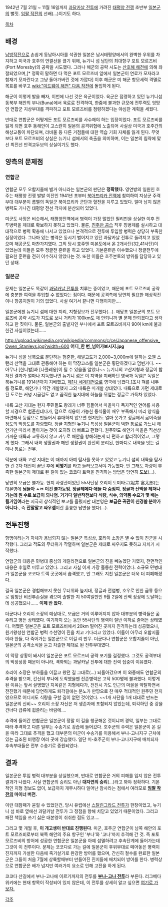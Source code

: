 1942년 7월 21일 ~ 11월 16일까지 [[과달카날 전투]]에 가려진 [[태평양 전쟁]] 초반부 [[일본군]]의 뻘짓. [[임팔 작전]]의 선배(…)이기도 하다.

[[목차]]
== 배경 ==
[[남방작전]]으로 손쉽게 동남아시아를 석권한 일본은 남서태평양에서의 완벽한 우위를 차지하고 미국과 호주의 연결선을 끊기 위해, 뉴기니 섬 남단의 최대항구 포트 모르즈비(Port Moresby)의 공략을 시도했다. 그러나 해군의 공략 시도는 [[산호해 해전]]에 의해 좌절되었으며,[* 정확히 말하면 다 먹은 포트 모르즈비 앞에서 일본군이 연료가 모자라고 함재기 모자란다고 그냥 돌아가버린 것에 가깝다] 이후 해군은 미 해군 항모세력 격멸로 목표를 바꾸고 [[wiki:"미드웨이 해전" 다음 작전]]에 돌입하게 된다.

해군이 이렇게 발을 빼자, 이번에 나선 것은 육군이었다. 육군은 점령하고 있던 뉴기니섬 동북부 해안의 부나(Buna)에서 육로로 진격하여, 한줌에 불과한 규모에 전투력도 엉망인 연합군 지상부대를 격파하고 포트 모르즈비를 점령하겠다는 야심찬 계획을 세웠다.

반대로 연합군은 어떻게든 포트 모르즈비를 사수해야 하는 입장이었다. 포트 모르즈비를 잃게 되면 호주 동해안이 고스란히 일본의 공격위협에 노출되어 사실상 미국과 호주간의 해상교통이 차단되며, 라바울 등 다른 거점들에 대한 역습 기회 자체를 잃게 된다. 무엇보다 포트 모르즈비의 상실은 뉴기니 섬에서의 축출을 의미하며, 이는 일본의 침략에 맞선 최전선 반격교두보의 상실이기도 했다.

== 양측의 문제점 ==
=== 연합군 ===
연합군 모두 오합지졸에 별거 아니라는 일본군의 판단은 '''정확했다.''' 영연방의 일원인 호주는 태평양 전쟁 발발 이전인 1941년 초부터 [[북아프리카 전역]]에 참여하여 지상군 주력부대 대부분이 롬멜의 독일군 북아프리카 군단과 혈전을 치루고 있었다. 얼마 남지 않은 병력도 기나긴 태평양 전선 각지에 분산되어 있었다.

미군도 사정은 비슷해서, 태평양전역에서 병력이 가장 많았던 필리핀을 상실한 이후 전투병력을 제대로 확보하지 못하고 있었다. 물론, [[진주만 공습]] 직후 징병제를 실시하고 대대적으로 병력 확충에 나서고 있었으나 본격적으로 전투에 투입할 병력은 상당히 부족한 실정이었다. 그나마 있는 병력은 동시기 벌어지고 있던 과달카날 전투로 돌려지고 있었으며 해공군도 마찬가지였다. 그외 당시 호주엔 미본토에서 온 2개사단(32,41사단)이 있었는데 이들은 모두 정글전 훈련을 하고 있었다. 기본훈련은 이수했으나 정글전투에 필요한 훈련을 전혀 이수하지 않았다는 것. 또한 이들은 호주본토의 방위를 담당하고 있던 상태.

=== 일본군 ===
문제는 일본군도 똑같이 [[과달카날 전투]]를 치루는 중이었고, 때문에 포트 모르즈비 공략에 충분한 여력을 투입할 수 없었다는 점이다. 때문에 공격측에 당연히 필요한 해상작전이나 항공지원이 거의 없었다. 사실 여기서 끝나면 다행이지만….

일본군에겐 뉴기니 섬에 대한 지리, 지형정보가 전무했다(…). 애당초 일본군의 포트 모르즈비 공략 시도가 지도로 보니 거리가 100km도 채 안되니까 별 문제 안되겠다고 생각하고 한 짓이다. 물론, 일본군의 출발지인 부나에서 포트 모르즈비까지 90여 km에 불과한건 사실이었는데……

http://upload.wikimedia.org/wikipedia/commons/c/ce/Japanese_offensive_Owen_Stanleys.jpg?width=600
'''어디_한 번_넘어가보시지.jpg'''

뉴기니 섬을 남북으로 분단하는 험준한, 해발고도가 2,000~3,000m에 달하는 오웬 스탠리 산맥을 그대로 관통해야 하는 이 막장코스를 일본군은 횡단하겠다고 덤빈거다. ~~아무나 [한니발]과 [나폴레옹]이 될 수 있을줄 알았나~~ 뉴기니의 고산지형과 정글이 합쳐진 결과가 얼마나 지독했나면 뉴기니 섬은 이 지역을 지배하던 영국과 독일[* 독일은 북뉴기니를 1914년까지 지배했고, [[제1차 세계대전]]으로 영국에 넘겼다.]조차 혀를 내두를 정도로, 해안가나 약간 개발했지 그외 내륙은 미개발 상태였다. 내륙으로 가면 제대로 된 도로는 커녕 시골길도 없고 끔직한 늪지대에 하늘을 뒤엎는 정글로 가득차 있었다. 

내륙 고산 지대는 현지 주민들도 왕래가 너무 힘들어서 마을마다 독자적인 언어를 사용할 지경으로 험준한데다가, 덤으로 식용이 가능한 동식물이 매우 부족해서 미리 양식을 마련해서 등짐으로 만들어서 휴대하지 않으면 현지인도 얼마 못가고 정글에서 굶어죽을 정도의 막장도를 자랑했다. 정글 지형인 뉴기니 특성상 일본군이 택한 통로로 가느니 해안가만 따라서 돌아가는 것이 오히려 더 빠르고 편했다. 원주민도 해안가 마을은 직선상 가까운 내륙과 교류하지 않고 카누로 해안을 항해하는게 더 편하고 합리적이었고, 그렇게 했다. 그래서 내륙 생활권과 해안 생활권이 완전히 분리된, 한마디로 내륙을 잇는 길이나 통로는 전무.

덕분에 내륙 고산 지대는 이 때까지 아예 탐사를 못하고 있었고 뉴기니 섬의 내륙을 탐사한 건 2차 대전이 끝난 후에 '''비행기'''를 타고 둘러보고서야 가능했다. 안 그래도 차량이 부족한 일본군이 제대로 된 길이 없는 코코다 트랙을 진격하는 방법은 당연히 '''도보'''(…).

당연히 보급은 불가능. 현지 사령관이었던 55사단장 호리이 토미타로(堀井 富太郎)는 대본영에 '''님들아 ㅅㅂ 이건 불가능임. 정글헤메다 애들 다 숨짐여. 정글과 산맥을 헤쳐나가는데 뭔 수로 보급이 되나염. 거기다 일반작전보다 식량, 식수, 의약품 수요가 몇 배는 될거임여'''라는 지극히 상식적인 보고를 올렸지만 대본영은 '''보급은 귀관이 신경쓸 분야가 아니다.''', 즉 '''잔말말고 싸우셈'''이란 훌륭한 답변을 했다(…).

== 전투진행 ==
항명이라는거 자체가 용납되지 않는 일본군 특성상, 호리이 소장은 별 수 없이 진군을 시작했다. 그리고 적도의 무더위가 작렬하며 일본군은 제대로 싸우지도 못하고 지치기 시작했다.

연합군의 대응은 민병대 중심의 게릴라전으로 일본군의 진을 빼놓겠단 거였지, 전면적인 대응은 후일로 미루고 있었다. 그리고 사실 이게 가장 훌륭한 전략이었다. 소규모 민병대가 일본군을 코코다 트랙 곳곳에서 습격했고, 안 그래도 지친 일본군은 더욱 더 피폐해졌다.

결국 일본군은 경험해보지 못한 무더위와 늪지대, 정글과 전염병, 호우로 인한 급류 등으로 엄청난 비전투손실을 겪으며 출발한 지 50여일만인 9월 2일에 산맥 정상에 도달하는데 성공했으나…… '''이제 반 왔다'''.

더군다나 호리이 소장의 예상대로, 보급은 거의 이루어지지 않아 대부분의 병력들은 굶주리고 병든 상태였다. 여기까지 오는 동안 55사단의 병력이 절반 이하로 줄어든 상태였다. 어쨌든 일본군은 포트 모르즈비에서 20km 떨어진 곳까지 진격하는데 성공했으나, 원기왕성한 연합군 병력 수천명이 진을 치고 기다리고 있었다. 이들이 아무리 오합지졸이라 한들, 다 죽어가는 일본군으로 이길 리 만무. 더군다나 연합군은 오합지졸이 아닌, 일본군의 공격소식을 듣고 차출한 제대로 된 전투부대였다.

이 막장 상황이 돼서야 일본군은 포트 모르즈비 공략 포기를 결정했다. 그것도 공격부대의 막장상황 때문이 아니라, 격화되는 과달카날 전투에 대한 전력 집중이 이유였다.

호리이 소장은 부하들을 이끌고 왔던 길 그대로(…) 되돌아갔으며 이 와중에도 연합군의 추격을 받으며, 간신히 부나에 도착했을땐 잔존병력은 고작 500명에 불과했다. 이렇게 된 이유는 앞서 설명했던 지옥같은 지형에다가, 전진시 가도 인근의 마을을 약탈하면서 전진했기 때문에 당연하게도 퇴각길에는 분노가 만땅으로 찬 매우 적대적인 원주민 천지였으므로 어디서도 식량을 구할 길이 없던 것이었다. ~~1개 사단을 1개 대대로 만드는 일본군의 신비~~ 호리이 소장 자신은 저 생존자에 포함되지 않았는데, 퇴각하던 중 강을 건너다 급류에 휩쓸리는 바람에…. 

추격에 들어간 연합군은 일본군이 정말 이 길을 행군해온 것이냐며 경악, 일부는 그대로 따라 추격하고 다른 일부는 수송기로 강습에 들어갔다. 호주군의 주력은 일본군이 온 길을 따라 그대로 추격을 했고 대부분의 미군이 수송기를 이용해서 부나-고나지구 근처에 있는 급조된 비행장 여러 곳에 강습했다. 일단 미-호주군이 부나-고나지구에 배치되자 후속부대들은 전부 수송기로 증원되었다.

== 결과 ==
일본군은 투입 병력 대부분을 상실했으며, 반대로 연합군은 거의 피해를 입지 않은 전투결과가 나왔다. 사실 연합군의 승리도 아닌 '''대자연의 승리'''(…)라고 봐야 정확하다. 기본적인 지형 정보도 없이, 보급까지 개무시하다 일어난 참사라는 점에서 여러모로 '''[[임팔 작전]]의 마이너 버전.'''

이런 대참패가 묻힐 수 있었던건, 당시 유럽에선 [[스탈린그라드 전투]]가 한창이었고, 뉴기니 섬 바로 옆에선 과달카날 전투가 그 정점을 향해 치닫고 있었기 때문이었다. 그리고 패전 책임을 쓰기 싫은 대본영이 쉬쉬한 점도 있고….

그리고 몇 개월 후, '''이 개고생이 반대로 진행된다'''. 미군, 호주군 연합군이 남쪽 해안의 포트 모르즈비로부터 북쪽 해안의 주요 항구인 '부나'와 '고나'까지 추격해 간 것. 즉 포토 모르즈비의 방어에 성공한 연합군은 일본군을 아예 섬멸하려고 후속단계에 들어가는데 그것이 이 전투이다. 문제는 코코다로 가는 길에 일본군이 후위부대로 떼어놓은 병력이 진지까지 가설한 다음에 죽기살기로 완강한 방어를 했으며, 간신히 철수를 완료한 일본군은 그들이 처음 7월에 상륙할때부터 만들어진 진지들에 배치되어 방어를 한다. 병력상으로 연합군은 배가 넘지만 여러가지 요소로 인해 고전을 하게 된다.

코코다 산길에서 부나-고나에 이르기까지의 전투를 '''[[부나-고나 전투]]'''라 부른다. 리그베다 위키에는 현재 항목이 작성되어 있지 않은데, 이 전투를 상세히 알고 싶으면 [http://blog.naver.com/imkcs0425/60087922762 여기로 가 보자.]

[[각주]]
